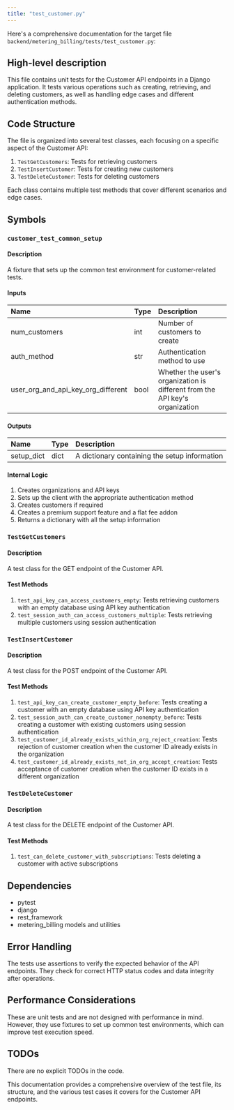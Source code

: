 ```yaml
---
title: "test_customer.py"
---
```


Here's a comprehensive documentation for the target file `backend/metering_billing/tests/test_customer.py`:

## High-level description
This file contains unit tests for the Customer API endpoints in a Django application. It tests various operations such as creating, retrieving, and deleting customers, as well as handling edge cases and different authentication methods.

## Code Structure
The file is organized into several test classes, each focusing on a specific aspect of the Customer API:
1. `TestGetCustomers`: Tests for retrieving customers
2. `TestInsertCustomer`: Tests for creating new customers
3. `TestDeleteCustomer`: Tests for deleting customers

Each class contains multiple test methods that cover different scenarios and edge cases.

## Symbols

### `customer_test_common_setup`
#### Description
A fixture that sets up the common test environment for customer-related tests.

#### Inputs
| Name | Type | Description |
|:-----|:-----|:------------|
| num_customers | int | Number of customers to create |
| auth_method | str | Authentication method to use |
| user_org_and_api_key_org_different | bool | Whether the user's organization is different from the API key's organization |

#### Outputs
| Name | Type | Description |
|:-----|:-----|:------------|
| setup_dict | dict | A dictionary containing the setup information |

#### Internal Logic
1. Creates organizations and API keys
2. Sets up the client with the appropriate authentication method
3. Creates customers if required
4. Creates a premium support feature and a flat fee addon
5. Returns a dictionary with all the setup information

### `TestGetCustomers`
#### Description
A test class for the GET endpoint of the Customer API.

#### Test Methods
1. `test_api_key_can_access_customers_empty`: Tests retrieving customers with an empty database using API key authentication
2. `test_session_auth_can_access_customers_multiple`: Tests retrieving multiple customers using session authentication

### `TestInsertCustomer`
#### Description
A test class for the POST endpoint of the Customer API.

#### Test Methods
1. `test_api_key_can_create_customer_empty_before`: Tests creating a customer with an empty database using API key authentication
2. `test_session_auth_can_create_customer_nonempty_before`: Tests creating a customer with existing customers using session authentication
3. `test_customer_id_already_exists_within_org_reject_creation`: Tests rejection of customer creation when the customer ID already exists in the organization
4. `test_customer_id_already_exists_not_in_org_accept_creation`: Tests acceptance of customer creation when the customer ID exists in a different organization

### `TestDeleteCustomer`
#### Description
A test class for the DELETE endpoint of the Customer API.

#### Test Methods
1. `test_can_delete_customer_with_subscriptions`: Tests deleting a customer with active subscriptions

## Dependencies
- pytest
- django
- rest_framework
- metering_billing models and utilities

## Error Handling
The tests use assertions to verify the expected behavior of the API endpoints. They check for correct HTTP status codes and data integrity after operations.

## Performance Considerations
These are unit tests and are not designed with performance in mind. However, they use fixtures to set up common test environments, which can improve test execution speed.

## TODOs
There are no explicit TODOs in the code.

This documentation provides a comprehensive overview of the test file, its structure, and the various test cases it covers for the Customer API endpoints.